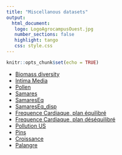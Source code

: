 ```yaml
---
title: "Miscellanous datasets"
output: 
  html_document:
   logo: LogoAgrocampusOuest.jpg
   number_sections: false
   highlight: tango
   css: style.css
---
```



```r
knitr::opts_chunk$set(echo = TRUE)
```




* [Biomass diversity](datsets/Biomass_diversity.csv)
* [Intima Media](datasets/Intima_Media.txt)
* [Pollen](ss700.csv)
* [Samares](datasets/samares_small.xlsx)
* [SamaresEq](datasets/SamaresEq.txt)
* [SamaresEq_disp](datasets/SamaresEq_disp.csv)
* [Frequence Cardiaque, plan équilibré](datasets/FreqCardiaqueEq.txt)
* [Frequence Cardiaque, plan déséquilibré](datasets/FreqCardiaqueDes1.txt)
* [Pollution US](datasets/USAIR2.DAT)
* [Pins](datasets/Pin.txt)
* [Croissance](datasets/growth_data.txt)
* [Palangre](datasets/LonglineExample.csv)

